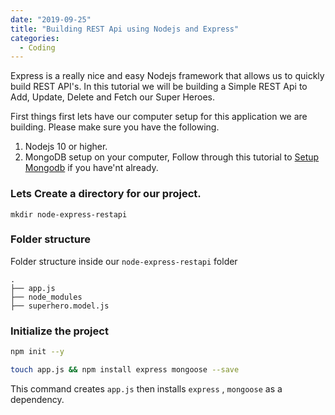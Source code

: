 ```yaml
---
date: "2019-09-25"
title: "Building REST Api using Nodejs and Express"
categories:
  - Coding
---
```



Express is a really nice and easy Nodejs framework that allows us to quickly build REST API's.
In this tutorial we will be building a Simple REST Api to Add, Update, Delete and Fetch our Super Heroes.

First things first lets have our computer setup for this application we are building. 
Please make sure you have the following. 

1. Nodejs 10 or higher.
2. MongoDB setup on your computer, Follow through this tutorial to [Setup Mongodb](https://nischalblog.netlify.com/setup-mongo-db-on-your-mac-using-homebrew "MongoDB setup") if you have'nt already.



### Lets Create a directory for our project.


`mkdir node-express-restapi`

### Folder structure 

Folder structure inside our `node-express-restapi` folder

```
.
├── app.js
├── node_modules
├── superhero.model.js
```


### Initialize the project 


```bash 
npm init --y
```


```bash 
touch app.js && npm install express mongoose --save 
```

This command creates `app.js`  then installs `express` , `mongoose` as a dependency.







